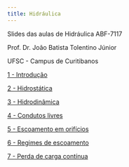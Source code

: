 ```yaml
---
title: Hidráulica
---
```



Slides das aulas de Hidráulica ABF-7117

Prof. Dr. João Batista Tolentino Júnior

UFSC - Campus de Curitibanos


[1 - Introdução](01-intro.html){target="_blank"}

[2 - Hidrostática](02-hidrostatica.html){target="_blank"}

[3 - Hidrodinâmica](03-hidrodinamica.html){target="_blank"}

[4 - Condutos livres](04-livre.html){target="_blank"}

[5 - Escoamento em orifícios](){target="_blank"}

[6 - Regimes de escoamento](06-regime.html){target="_blank"}

[7 - Perda de carga contínua](07-hf_cont.html){target="_blank"}

